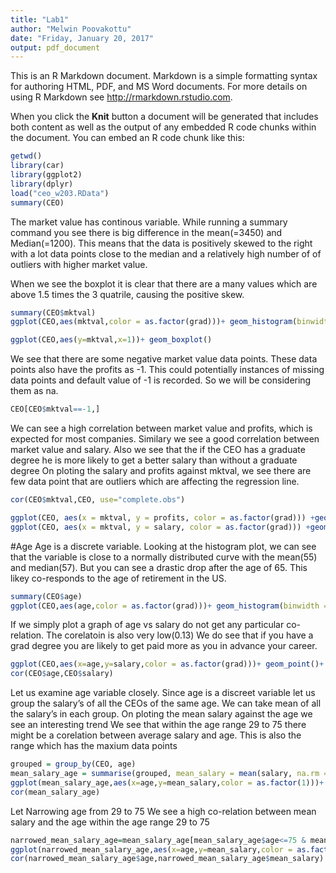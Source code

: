 ```yaml
---
title: "Lab1"
author: "Melwin Poovakottu"
date: "Friday, January 20, 2017"
output: pdf_document
---
```


This is an R Markdown document. Markdown is a simple formatting syntax for authoring HTML, PDF, and MS Word documents. For more details on using R Markdown see <http://rmarkdown.rstudio.com>.

When you click the **Knit** button a document will be generated that includes both content as well as the output of any embedded R code chunks within the document. You can embed an R code chunk like this:

```r
getwd()
library(car)
library(ggplot2)
library(dplyr)
load("ceo_w203.RData")
summary(CEO)
```




The market value has continous variable.
While running a summary command you see there is big difference in the mean(=3450) and Median(=1200). This means that the data is positively skewed to the right with a lot data points close to the median and a relatively high number of of outliers with higher market value.

When we see the boxplot it is clear that there are a many values which are above 1.5 times the 3 quatrile, causing the positive skew.


```r

summary(CEO$mktval)
ggplot(CEO,aes(mktval,color = as.factor(grad)))+ geom_histogram(binwidth = 1000,fill ="red",col="black")

ggplot(CEO,aes(y=mktval,x=1))+ geom_boxplot()
```



We see that there are some negative market value data points. These data points also have the profits as -1. 
This could potentially instances of missing data points and default value of -1 is recorded. So we will be considering them as na.

```r
CEO[CEO$mktval==-1,]

```

We can see a high correlation between market value and profits, which is expected for most companies.
Similary we see a good correlation between market value and salary.
Also we see that the if the CEO has a graduate degree he is more likely to get a better salary than without a graduate degree
On ploting the salary and profits against mktval, we see there are few data point that are outliers which are affecting the regression line.

```r
cor(CEO$mktval,CEO, use="complete.obs")

ggplot(CEO, aes(x = mktval, y = profits, color = as.factor(grad))) +geom_point() + stat_smooth(method = "lm")
ggplot(CEO, aes(x = mktval, y = salary, color = as.factor(grad))) +geom_point() + stat_smooth(method = "lm")

```



#Age
Age is a discrete variable.
Looking at the histogram plot, we can see that the variable is close to a  normally distributed curve with the mean(55) and median(57).
But you can see a drastic drop after the age of 65. 
This likey co-responds to the age of retirement in the US.

```r
summary(CEO$age)
ggplot(CEO,aes(age,color = as.factor(grad)))+ geom_histogram(binwidth = 3,fill ="red",col="black")
```

If we simply plot a graph of age vs salary do not get any particular co-relation. The corelatoin is also very low(0.13)
We do see that if you have a grad degree you are likely to get paid more as you in advance your career.

```r
ggplot(CEO,aes(x=age,y=salary,color = as.factor(grad)))+ geom_point()+ stat_smooth(method = "lm")
cor(CEO$age,CEO$salary)
```

Let us examine age variable closely. 
Since age is a discreet variable let us group the salary's of all the CEOs of the same age.
We can take mean of all the salary's in each group.
On ploting the mean salary against the age we see an interesting trend
We see that within the age range 29 to 75 there might be a corelation between average salary and age.
This is also the range which has the maxium data points

```r

grouped = group_by(CEO, age)
mean_salary_age = summarise(grouped, mean_salary = mean(salary, na.rm = T))
ggplot(mean_salary_age,aes(x=age,y=mean_salary,color = as.factor(1)))+ geom_point()  + stat_smooth(method = "lm")
cor(mean_salary_age)

```

Let Narrowing age from 29  to 75 
We see a high co-relation between mean salary and the age within the age range 29 to 75

```r

narrowed_mean_salary_age=mean_salary_age[mean_salary_age$age<=75 & mean_salary_age$age>=29,]
ggplot(narrowed_mean_salary_age,aes(x=age,y=mean_salary,color = as.factor(1)))+ geom_point()  + stat_smooth(method = "lm")
cor(narrowed_mean_salary_age$age,narrowed_mean_salary_age$mean_salary)



```
